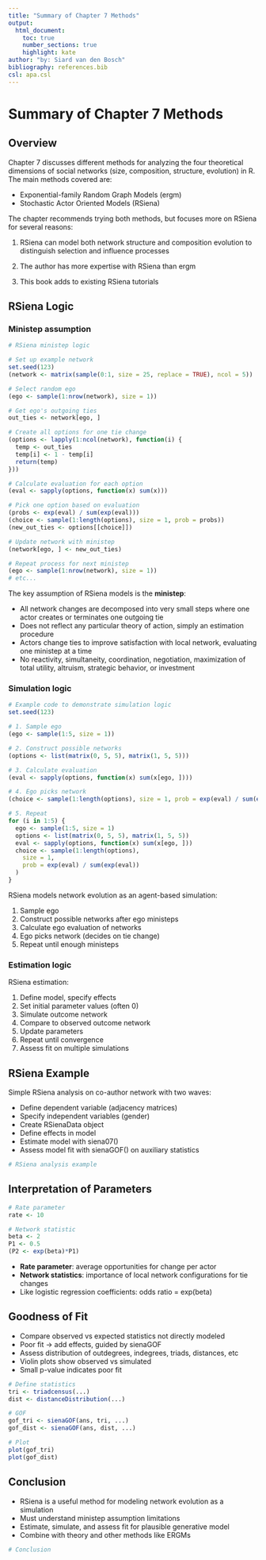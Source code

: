 ```yaml
---
title: "Summary of Chapter 7 Methods"
output:
  html_document:
    toc: true
    number_sections: true
    highlight: kate
author: "by: Siard van den Bosch"
bibliography: references.bib
csl: apa.csl
---
```


# Summary of Chapter 7 Methods 
## Overview

Chapter 7 discusses different methods for analyzing the four theoretical dimensions of social networks (size, composition, structure, evolution) in R. The main methods covered are:

- Exponential-family Random Graph Models (ergm) 
- Stochastic Actor Oriented Models (RSiena)

The chapter recommends trying both methods, but focuses more on RSiena for several reasons:

1. RSiena can model both network structure and composition evolution to distinguish selection and influence processes

2. The author has more expertise with RSiena than ergm

3. This book adds to existing RSiena tutorials

## RSiena Logic

### Ministep assumption
```r
# RSiena ministep logic

# Set up example network
set.seed(123)
(network <- matrix(sample(0:1, size = 25, replace = TRUE), ncol = 5))

# Select random ego
(ego <- sample(1:nrow(network), size = 1))

# Get ego's outgoing ties
out_ties <- network[ego, ]

# Create all options for one tie change
(options <- lapply(1:ncol(network), function(i) {
  temp <- out_ties 
  temp[i] <- 1 - temp[i]
  return(temp)
}))

# Calculate evaluation for each option
(eval <- sapply(options, function(x) sum(x)))

# Pick one option based on evaluation
(probs <- exp(eval) / sum(exp(eval)))
(choice <- sample(1:length(options), size = 1, prob = probs))
(new_out_ties <- options[[choice]])

# Update network with ministep 
(network[ego, ] <- new_out_ties)

# Repeat process for next ministep
(ego <- sample(1:nrow(network), size = 1))
# etc...
```
The key assumption of RSiena models is the **ministep**:

- All network changes are decomposed into very small steps where one actor creates or terminates one outgoing tie
- Does not reflect any particular theory of action, simply an estimation procedure
- Actors change ties to improve satisfaction with local network, evaluating one ministep at a time
- No reactivity, simultaneity, coordination, negotiation, maximization of total utility, altruism, strategic behavior, or investment

### Simulation logic
```r
# Example code to demonstrate simulation logic
set.seed(123)

# 1. Sample ego
(ego <- sample(1:5, size = 1))

# 2. Construct possible networks
(options <- list(matrix(0, 5, 5), matrix(1, 5, 5)))

# 3. Calculate evaluation
(eval <- sapply(options, function(x) sum(x[ego, ])))

# 4. Ego picks network
(choice <- sample(1:length(options), size = 1, prob = exp(eval) / sum(exp(eval))))

# 5. Repeat
for (i in 1:5) {
  ego <- sample(1:5, size = 1)
  options <- list(matrix(0, 5, 5), matrix(1, 5, 5))
  eval <- sapply(options, function(x) sum(x[ego, ]))
  choice <- sample(1:length(options),
    size = 1,
    prob = exp(eval) / sum(exp(eval))
  )
}
```


RSiena models network evolution as an agent-based simulation:

1. Sample ego
2. Construct possible networks after ego ministeps 
3. Calculate ego evaluation of networks
4. Ego picks network (decides on tie change)
5. Repeat until enough ministeps

### Estimation logic 

RSiena estimation:

1. Define model, specify effects
2. Set initial parameter values (often 0)
3. Simulate outcome network 
4. Compare to observed outcome network
5. Update parameters  
6. Repeat until convergence
7. Assess fit on multiple simulations

## RSiena Example

Simple RSiena analysis on co-author network with two waves:

- Define dependent variable (adjacency matrices)
- Specify independent variables (gender) 
- Create RSienaData object
- Define effects in model
- Estimate model with siena07()
- Assess model fit with sienaGOF() on auxiliary statistics

```r
# RSiena analysis example
```

## Interpretation of Parameters
```r
# Rate parameter 
rate <- 10

# Network statistic
beta <- 2  
P1 <- 0.5
(P2 <- exp(beta)*P1)
```

- **Rate parameter**: average opportunities for change per actor 
- **Network statistics**: importance of local network configurations for tie changes
- Like logistic regression coefficients: odds ratio = exp(beta)

## Goodness of Fit

- Compare observed vs expected statistics not directly modeled
- Poor fit -> add effects, guided by sienaGOF
- Assess distribution of outdegrees, indegrees, triads, distances, etc
- Violin plots show observed vs simulated
- Small p-value indicates poor fit

```r
# Define statistics
tri <- triadcensus(...)
dist <- distanceDistribution(...) 

# GOF 
gof_tri <- sienaGOF(ans, tri, ...)
gof_dist <- sienaGOF(ans, dist, ...)

# Plot
plot(gof_tri)
plot(gof_dist)
```

## Conclusion

- RSiena is a useful method for modeling network evolution as a simulation
- Must understand ministep assumption limitations
- Estimate, simulate, and assess fit for plausible generative model
- Combine with theory and other methods like ERGMs

```r
# Conclusion
```